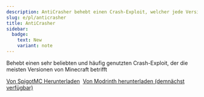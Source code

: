 ```yaml
---
description: AntiCrasher behebt einen Crash-Exploit, welcher jede Version betrifft und nur in sehr aktuellen Builds von paper/pufferfish/purpur für 1.20.2 und einem Backport für pufferfish 1.20.1 behoben wurde
slug: e/pl/anticrasher
title: AntiCrasher
sidebar:
  badge:
    text: New
    variant: note
---
```


Behebt einen sehr beliebten und häufig genutzten Crash-Exploit, der die meisten Versionen von Minecraft betrifft

<div>
<a class="button button--outline button--primary" href="https://www.spigotmc.org/resources/anticrasher.113404/">Von SpigotMC Herunterladen</a>&nbsp;
<a class="button button--outline button--primary" href="https://modrinth.com/plugin/anticrasher">Von Modrinth herunterladen (demnächst verfügbar)</a>&nbsp;</div>
